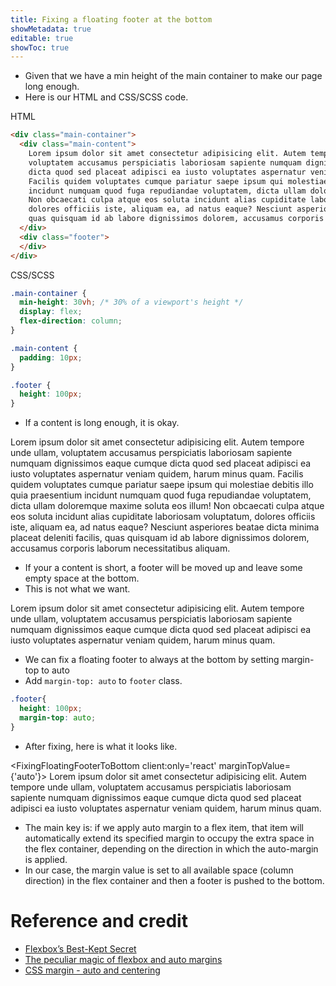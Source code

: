 ```yaml
---
title: Fixing a floating footer at the bottom
showMetadata: true
editable: true
showToc: true
---
```



- Given that we have a min height of the main container to make our page long enough.
- Here is our HTML and CSS/SCSS code.

HTML
```html
<div class="main-container">
  <div class="main-content">
    Lorem ipsum dolor sit amet consectetur adipisicing elit. Autem tempore unde ullam,
    voluptatem accusamus perspiciatis laboriosam sapiente numquam dignissimos eaque cumque
    dicta quod sed placeat adipisci ea iusto voluptates aspernatur veniam quidem, harum minus quam.
    Facilis quidem voluptates cumque pariatur saepe ipsum qui molestiae debitis illo quia praesentium
    incidunt numquam quod fuga repudiandae voluptatem, dicta ullam doloremque maxime soluta eos illum!
    Non obcaecati culpa atque eos soluta incidunt alias cupiditate laboriosam voluptatum,
    dolores officiis iste, aliquam ea, ad natus eaque? Nesciunt asperiores beatae dicta minima placeat deleniti facilis,
    quas quisquam id ab labore dignissimos dolorem, accusamus corporis laborum necessitatibus aliquam.
  </div>
  <div class="footer">
  </div>
</div>
```

CSS/SCSS
```scss
.main-container {
  min-height: 30vh; /* 30% of a viewport's height */
  display: flex;
  flex-direction: column;
}

.main-content {
  padding: 10px;
}

.footer {
  height: 100px;
}
```

- If a content is long enough, it is okay.

<FixingFloatingFooterToBottom client:only='react'>
Lorem ipsum dolor sit amet consectetur adipisicing elit. Autem tempore unde ullam,
voluptatem accusamus perspiciatis laboriosam sapiente numquam dignissimos eaque cumque
dicta quod sed placeat adipisci ea iusto voluptates aspernatur veniam quidem, harum minus quam.
Facilis quidem voluptates cumque pariatur saepe ipsum qui molestiae debitis illo quia praesentium
incidunt numquam quod fuga repudiandae voluptatem, dicta ullam doloremque maxime soluta eos illum!
Non obcaecati culpa atque eos soluta incidunt alias cupiditate laboriosam voluptatum,
dolores officiis iste, aliquam ea, ad natus eaque? Nesciunt asperiores beatae dicta minima placeat deleniti facilis,
quas quisquam id ab labore dignissimos dolorem, accusamus corporis laborum necessitatibus aliquam.
</FixingFloatingFooterToBottom>

- If your a content is short, a footer will be moved up and leave some empty space at the bottom.
- This is not what we want.

<FixingFloatingFooterToBottom client:only='react' >
Lorem ipsum dolor sit amet consectetur adipisicing elit. Autem tempore unde ullam,
voluptatem accusamus perspiciatis laboriosam sapiente numquam dignissimos eaque cumque
dicta quod sed placeat adipisci ea iusto voluptates aspernatur veniam quidem, harum minus quam.
</FixingFloatingFooterToBottom>

- We can fix a floating footer to always at the bottom by setting margin-top to auto
- Add `margin-top: auto` to `footer` class.

```scss
.footer{
  height: 100px;
  margin-top: auto;
}
```

- After fixing, here is what it looks like.

<FixingFloatingFooterToBottom client:only='react' marginTopValue={'auto'}>
Lorem ipsum dolor sit amet consectetur adipisicing elit. Autem tempore unde ullam,
voluptatem accusamus perspiciatis laboriosam sapiente numquam dignissimos eaque cumque
dicta quod sed placeat adipisci ea iusto voluptates aspernatur veniam quidem, harum minus quam.
</FixingFloatingFooterToBottom>

- The main key is: if we apply auto margin to a flex item, that item will automatically extend its specified margin
  to occupy the extra space in the flex container, depending on the direction in which the auto-margin is applied.
- In our case, the margin value is set to all available space (column direction) in the flex container and then a footer is pushed to the bottom.

# Reference and credit
- [Flexbox’s Best-Kept Secret](https://hackernoon.com/flexbox-s-best-kept-secret-bd3d892826b6)
- [The peculiar magic of flexbox and auto margins](https://css-tricks.com/the-peculiar-magic-of-flexbox-and-auto-margins/)
- [CSS margin - auto and centering](https://css-tricks.com/almanac/properties/m/margin/#auto-and-centering)
